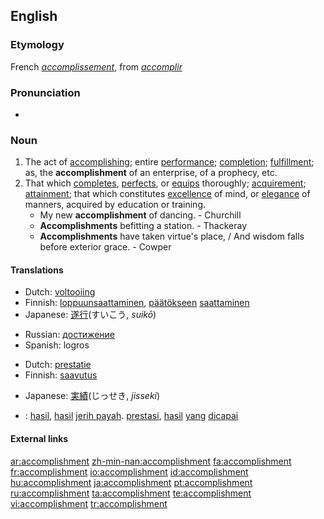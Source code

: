 ==English==
{{webster 1913}}

===Etymology===
French ''[[accomplissement]]'', from ''[[accomplir]]''

===Pronunciation===
* {{a|RP}} {{IPA|/əˈkɒmplɪʃmənt/}}

===Noun===
{{en-noun}}

# The act of [[accomplish]]ing; entire [[performance]]; [[completion]]; [[fulfillment]]; as, the '''accomplishment''' of an enterprise, of a prophecy, etc.
# That which [[complete]]s, [[perfect]]s, or [[equip]]s thoroughly; [[acquirement]]; [[attainment]]; that which constitutes [[excellence]] of mind, or [[elegance]] of manners, acquired by education or training.
#* My new '''accomplishment''' of dancing. - Churchill
#* '''Accomplishments''' befitting a station. - Thackeray
#* '''Accomplishments''' have taken virtue's place, / And wisdom falls before exterior grace. - Cowper

====Translations====
{{trans-top|the act of accomplishing}}
* Dutch: [[voltooiing]] {{f}}
* Finnish: [[loppuunsaattaminen]], [[päätökseen]] [[saattaminen]]
* Japanese: [[遂行]](すいこう, ''suikō'')
{{trans-mid}}
* Russian: [[достижение]] {{n}}
* Spanish: logros {{m}}
{{trans-bottom}}

{{trans-top|that which completes}}
* Dutch: [[prestatie]] {{f}}
* Finnish: [[saavutus]]
{{trans-mid}}
* Japanese: [[実績]](じっせき, ''jisseki'')
{{trans-bottom}}

{{checktrans-top}}
{{checktrans-mid}}
* {{ttbc|Indonesian}}: [[hasil]], [[hasil]] [[jerih payah]]. [[prestasi]], [[hasil]] [[yang]] [[capai|dicapai]]
{{checktrans-bottom}}

====External links====
{{R:Webster 1913}}

[[ar:accomplishment]]
[[zh-min-nan:accomplishment]]
[[fa:accomplishment]]
[[fr:accomplishment]]
[[io:accomplishment]]
[[id:accomplishment]]
[[hu:accomplishment]]
[[ja:accomplishment]]
[[pt:accomplishment]]
[[ru:accomplishment]]
[[ta:accomplishment]]
[[te:accomplishment]]
[[vi:accomplishment]]
[[tr:accomplishment]]